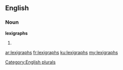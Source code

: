 ==English==

===Noun===
'''lexigraphs'''

# {{plural of|lexigraph}}

[[Category:English plurals]]

[[ar:lexigraphs]]
[[fr:lexigraphs]]
[[ku:lexigraphs]]
[[my:lexigraphs]]